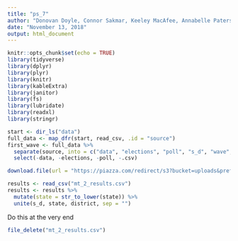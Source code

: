 ```yaml
---
title: "ps_7"
author: "Donovan Doyle, Connor Sakmar, Keeley MacAfee, Annabelle Paterson"
date: "November 13, 2018"
output: html_document
---
```


```r
knitr::opts_chunk$set(echo = TRUE)
library(tidyverse)
library(dplyr)
library(plyr)
library(knitr)
library(kableExtra)
library(janitor)
library(fs)
library(lubridate)
library(readxl)
library(stringr)
```

```r
start <- dir_ls("data")
full_data <- map_dfr(start, read_csv, .id = "source")
first_wave <- full_data %>%
  separate(source, into = c("data", "elections", "poll", "s_d", "wave", ".csv")) %>%
  select(-data, -elections, -poll, -.csv)

download.file(url = "https://piazza.com/redirect/s3?bucket=uploads&prefix=attach%2Fjkjtds7xjxd3jy%2Fjlr7wvzsace3kp%2Fjoc6wbypyxy7%2Fmt_2_results.csv", destfile = "mt_2_results.csv")

results <- read_csv("mt_2_results.csv")
results <- results %>%
  mutate(state = str_to_lower(state)) %>%
  unite(s_d, state, district, sep = "")
```


Do this at the very end
```r
file_delete("mt_2_results.csv")
```

